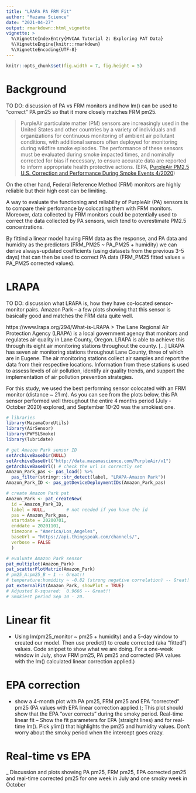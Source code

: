 ```yaml
---
title: "LRAPA PA FRM Fit"
author: "Mazama Science"
date: "2021-04-27"
output: rmarkdown::html_vignette
vignette: >
  %\VignetteIndexEntry{MVCAA Tutorial 2: Exploring PAT Data}
  %\VignetteEngine{knitr::rmarkdown}
  %\VignetteEncoding{UTF-8}
---
```


```r
knitr::opts_chunk$set(fig.width = 7, fig.height = 5)
```

# Background 
TO DO: discussion of PA vs FRM monitors and how lm() can be used to "correct" PA pm25 so that it more closely matches FRM pm25.
 
> PurpleAir particulate matter (PM) sensors are increasingly used in the United 
States and other countries by a variety of individuals and organizations for 
continuous monitoring of ambient air pollutant conditions, with additional 
sensors often deployed for monitoring during wildfire smoke episodes. 
The performance of these sensors must be evaluated during smoke impacted times, 
and nominally corrected for bias if necessary, to ensure accurate data are 
reported to inform appropriate health protective actions. (EPA, [PurpleAir 
PM2.5 U.S. Correction and Performance During Smoke Events 4/2020](https://cfpub.epa.gov/si/si_public_record_report.cfm?Lab=CEMM&dirEntryId=349513)) 

On the other hand, Federal Reference Method (FRM) monitors are highly reliable 
but their high cost can be limiting. 

A way to evaluate the functioning and reliability of PurpleAir (PA) sensors is 
to compare their perfomance by colocating them with FRM monitors. Moreover, 
data collected by FRM monitors could be potentially used to correct the data 
collected by PA sensors, wich tend to overestimate PM2.5 concentrations. 

By fittind a linear model having FRM data as the response, and PA data and humidity 
as the predictors (FRM_PM25 ~ PA_PM25 + humidity) we can derive always-updated 
coefficients (using datasets from the previous 3-5 days) that can then be used 
to correct PA data (FRM_PM25 fitted values = PA_PM25 corrected values).  

# LRAPA 
TO DO: discussion what LRAPA is, how they have co-located sensor-monitor pairs.
 Amazon Park -- a few plots showing that this sensor is basically good and matches the FRM data quite well.
 
https://www.lrapa.org/294/What-is-LRAPA
> The Lane Regional Air Protection Agency (LRAPA) is a local government agency that monitors and regulates air quality in Lane County, Oregon. LRAPA is able to achieve this through its eight air monitoring stations throughout the county.
[...] LRAPA has seven air monitoring stations throughout Lane County, three of which are in Eugene. The air monitoring stations collect air samples and report the data from their respective locations. Information from these stations is used to assess levels of air pollution, identify air quality trends, and support the implementation of air pollution prevention strategies. 

For this study, we used the best performing sensor colocated with an FRM monitor (distance ~ 21 m). As you can see from the plots below, this PA sensor performed well throughout the entire 4 months period (July - October 2020) explored, and September 10-20 was the smokiest one. 

```r
# libraries 
library(MazamaCoreUtils)
library(AirSensor)
library(PWFSLSmoke)
library(lubridate)

# get Amazon Park sensor ID
setArchiveBaseDir(NULL)
setArchiveBaseUrl("http://data.mazamascience.com/PurpleAir/v1")
getArchiveBaseUrl() # check the url is correctly set
Amazon_Park_pas <- pas_load() %>%
  pas_filter(stringr::str_detect(label, "LRAPA-Amazon Park"))
Amazon_Park_ID <- pas_getDeviceDeploymentIDs(Amazon_Park_pas)

# create Amazon Park pat 
Amazon_Park <- pat_createNew(
  id = Amazon_Park_ID,
  label = NULL,        # not needed if you have the id
  pas = Amazon_Park_pas,  
  startdate = 20200701,
  enddate = 20201101,
  timezone = "America/Los_Angeles",
  baseUrl = "https://api.thingspeak.com/channels/",
  verbose = FALSE
  )

# evaluate Amazon Park sensor 
pat_multiplot(Amazon_Park)
pat_scatterPlotMatrix(Amazon_Park)
# pm25_A:pm25_B ~ 1 -- Great!!
# temperature:humidity ~ -0.82 (strong negative correlation) -- Great!
pat_externalFit(Amazon_Park, showPlot = TRUE)
# Adjusted R-squared:  0.9666 -- Great!!
# Smokiest period Sep 10 - 20. 
```

 
# Linear fit 
- Using lm(pm25_monitor ~ pm25 + humidity) and a 5-day window to created our model. Then use predict() to create corrected (aka "fitted") values. Code snippet to show what we are doing. For a one-week window in July, show FRM pm25, PA pm25 and corrected (PA values with the lm() calculated linear correction applied.)

# EPA correction 
- show a 4-month plot with PA pm25, FRM pm25 and EPA "corrected" pm25 (PA values with EPA linear correction applied.); This plot should show that the EPA "over corrects" during the smoky period.
 Real-time linear fit -- Show the fit parameters for EPA (straight lines) and for real-time lm(). Pick ylim() that highlights the pm25 and humidity values. Don't worry about the smoky period when the intercept goes crazy.

# Real-time vs EPA 
_ Discussion and plots showing PA pm25, FRM pm25, EPA corrected pm25 and real-time corrected pm25 for one week in July and one smoky week in October
